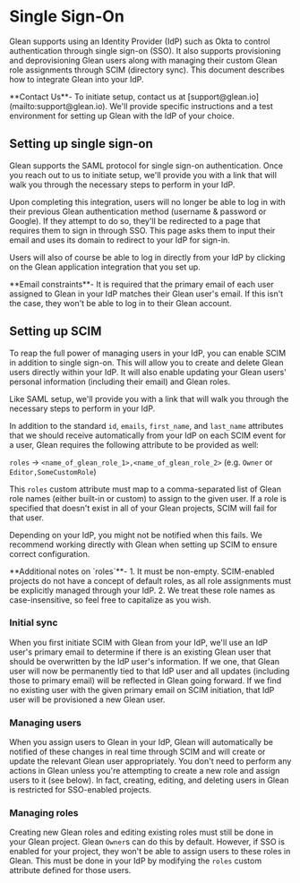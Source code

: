
# Single Sign-On

Glean supports using an Identity Provider (IdP) such as Okta to control authentication through single sign-on (SSO).
It also supports provisioning and deprovisioning Glean users along with managing their custom Glean
role assignments through SCIM (directory sync). This document describes how to integrate Glean into your IdP.

<Callout>
  **Contact Us**- To initiate setup, contact us at
  [support@glean.io](mailto:support@glean.io). We'll provide specific
  instructions and a test environment for setting up Glean with the IdP of your
  choice.
</Callout>

## Setting up single sign-on

Glean supports the SAML protocol for single sign-on authentication. Once you reach out to us to
initiate setup, we'll provide you with a link that will walk you through the necessary steps to perform in your IdP.

Upon completing this integration, users will no longer be able to log in with their previous Glean authentication method
(username & password or Google). If they attempt to do so, they'll be redirected to a page that requires them to sign in
through SSO. This page asks them to input their email and uses its domain to redirect to your IdP for sign-in.

Users will also of course be able to log in directly from your IdP by clicking on the Glean application integration that you set up.

<Callout type="warning">
  **Email constraints**- It is required that the primary email of each user
  assigned to Glean in your IdP matches their Glean user's email. If this isn't
  the case, they won't be able to log in to their Glean account.
</Callout>

## Setting up SCIM

To reap the full power of managing users in your IdP, you can enable SCIM in addition to single sign-on. This will allow you
to create and delete Glean users directly within your IdP. It will also enable updating your Glean users' personal information
(including their email) and Glean roles.

Like SAML setup, we'll provide you with a link that will walk you through the necessary steps to perform in your IdP.

In addition to the standard `id`, `emails`, `first_name`, and `last_name` attributes that we should receive automatically from your IdP on each
SCIM event for a user, Glean requires the following attribute to be provided as well:

`roles` → `<name_of_glean_role_1>,<name_of_glean_role_2>`
(e.g. `Owner` or `Editor,SomeCustomRole`)

This `roles` custom attribute must map to a comma-separated list of Glean role names (either built-in or custom) to assign to the given user.
If a role is specified that doesn't exist in all of your Glean projects, SCIM will fail for that user.

Depending on your IdP, you might not be notified when this fails. We recommend working directly with Glean when setting up SCIM to ensure correct configuration.

<Callout type="info">
  **Additional notes on `roles`**- 1. It must be non-empty. SCIM-enabled
  projects do not have a concept of default roles, as all role assignments must
  be explicitly managed through your IdP. 2. We treat these role names as
  case-insensitive, so feel free to capitalize as you wish.
</Callout>

### Initial sync

When you first initiate SCIM with Glean from your IdP, we'll use an IdP user's primary email to determine if there is an existing Glean user that should be
overwritten by the IdP user's information. If we one, that Glean user will now be permanently tied to that IdP user and all updates (including those to primary
email) will be reflected in Glean going forward. If we find no existing user with the given primary email on SCIM initiation, that IdP user will be provisioned
a new Glean user.

### Managing users

When you assign users to Glean in your IdP, Glean will automatically be notified of these changes in real time through SCIM and will create or update the relevant
Glean user appropriately. You don't need to perform any actions in Glean unless you're attempting to create a new role and assign users to it (see below). In fact,
creating, editing, and deleting users in Glean is restricted for SSO-enabled projects.

### Managing roles

Creating new Glean roles and editing existing roles must still be done in your Glean project. Glean `Owner`s can do this by default. However, if SSO is enabled for your
project, they won't be able to assign users to these roles in Glean. This must be done in your IdP by modifying the `roles` custom attribute defined for those users.
